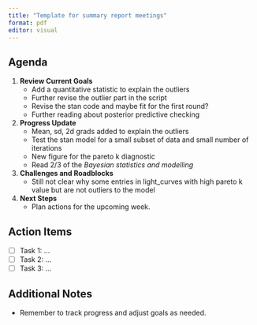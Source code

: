 ```yaml
---
title: "Template for summary report meetings"
format: pdf
editor: visual
---
```


## Agenda

1.  **Review Current Goals**
    -   Add a quantitative statistic to explain the outliers
    -   Further revise the outlier part in the script
    -   Revise the stan code and maybe fit for the first round?
    -   Further reading about posterior predictive checking
2.  **Progress Update**
    -   Mean, sd, 2d grads added to explain the outliers
    -   Test the stan model for a small subset of data and small number of iterations
    -   New figure for the pareto k diagnostic
    -   Read 2/3 of the *Bayesian statistics and modelling*
3.  **Challenges and Roadblocks**
    -   Still not clear why some entries in light_curves with high pareto k value but are not outliers to the model
4.  **Next Steps**
    -   Plan actions for the upcoming week.

## Action Items

-   [ ] Task 1: ...
-   [ ] Task 2: ...
-   [ ] Task 3: ...

## Additional Notes

-   Remember to track progress and adjust goals as needed.
